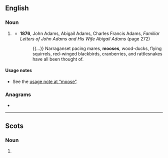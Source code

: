 {{also|Mooses}}
==English==

===Noun===
{{head|en|noun plural form}}

# {{lb|en|dated|rare}} {{plural of|moose|lang=en}}
#* '''1876''', John Adams, Abigail Adams, Charles Francis Adams, ''Familiar Letters of John Adams and His Wife Abigail Adams'' (page 272)
#*: {{...}} Narraganset pacing mares, '''mooses''', wood-ducks, flying squirrels, red-winged blackbirds, cranberries, and rattlesnakes have all been thought of.

====Usage notes====
* See the [[moose#Usage notes|usage note at “moose”]].

===Anagrams===
* {{anagrams|en|osmose}}

----

==Scots==

===Noun===
{{head|sco|noun plural form}}

# {{plural of|moose|lang=sco}}